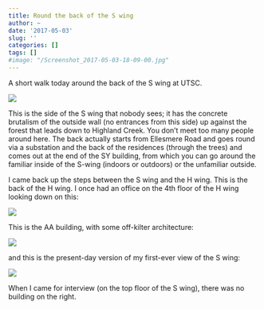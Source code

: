 ```yaml
---
title: Round the back of the S wing
author: ~
date: '2017-05-03'
slug: ''
categories: []
tags: []
#image: "/Screenshot_2017-05-03-18-09-00.jpg"
---
```


A short walk today around the back of the S wing at UTSC.

![](/Screenshot_2017-05-03-18-09-00.jpg) 

This is the side of the S wing that nobody sees; it has the concrete brutalism of the outside wall (no entrances from this side) up against the forest that leads down to Highland Creek. You don't meet too many people around here. The back actually starts from Ellesmere Road and goes round via a substation and the back of the residences (through the trees) and comes out at the end of the SY building, from which you can go around the familiar inside of the S-wing (indoors or outdoors) or the unfamiliar outside.

I came back up the steps between the S wing and the H wing. This is the back of the H wing. I once had an office on the 4th floor of the H wing looking down on this:

![](/P_20170503_151359.jpg)

This is the AA building, with some off-kilter architecture:

![](/P_20170503_151459.jpg)

and this is the present-day version of my first-ever view of the S wing:

![](/P_20170503_151605.jpg)

When I came for interview (on the top floor of the S wing), there was no building on the right. 